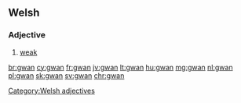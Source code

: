 ==Welsh==

===Adjective===
{{head|cy}}

# [[weak]]

[[Category:Welsh adjectives]]

[[br:gwan]]
[[cy:gwan]]
[[fr:gwan]]
[[jv:gwan]]
[[lt:gwan]]
[[hu:gwan]]
[[mg:gwan]]
[[nl:gwan]]
[[pl:gwan]]
[[sk:gwan]]
[[sv:gwan]]
[[chr:gwan]]